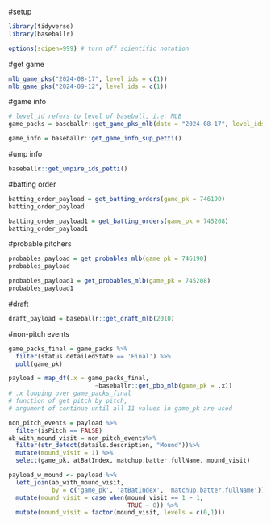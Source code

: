 #setup
```{r}

library(tidyverse)
library(baseballr)

options(scipen=999) # turn off scientific notation

```





#get game 
```{r}
mlb_game_pks("2024-08-17", level_ids = c(1))
mlb_game_pks("2024-09-12", level_ids = c(1))
```

#game info
```{r}

# level_id refers to level of baseball, i.e: MLB
game_packs = baseballr::get_game_pks_mlb(date = "2024-08-17", level_ids = 1)

game_info = baseballr::get_game_info_sup_petti()

```


#ump info
```{r}

baseballr::get_umpire_ids_petti()

```


#batting order
```{r}

batting_order_payload = get_batting_orders(game_pk = 746190)
batting_order_payload

batting_order_payload1 = get_batting_orders(game_pk = 745208)
batting_order_payload1

```


#probable pitchers
```{r}

probables_payload = get_probables_mlb(game_pk = 746190)
probables_payload

probables_payload1 = get_probables_mlb(game_pk = 745208)
probables_payload1

```


#draft
```{r}

draft_payload = baseballr::get_draft_mlb(2010)

```


#non-pitch events
```{r}
game_packs_final = game_packs %>%
  filter(status.detailedState == 'Final') %>%
  pull(game_pk)

payload = map_df(.x = game_packs_final,
                        ~baseballr::get_pbp_mlb(game_pk = .x)) 
# .x looping over game_packs_final
# function of get pitch by pitch, 
# argument of continue until all 11 values in game_pk are used

non_pitch_events = payload %>% 
  filter(isPitch == FALSE)
ab_with_mound_visit = non_pitch_events%>%
  filter(str_detect(details.description, "Mound"))%>%
  mutate(mound_visit = 1) %>%
  select(game_pk, atBatIndex, matchup.batter.fullName, mound_visit)

payload_w_mound <- payload %>%
  left_join(ab_with_mound_visit,
            by = c('game_pk', 'atBatIndex', 'matchup.batter.fullName'))%>%
  mutate(mound_visit = case_when(mound_visit == 1 ~ 1,
                                 TRUE ~ 0)) %>%
  mutate(mound_visit = factor(mound_visit, levels = c(0,1)))

```





